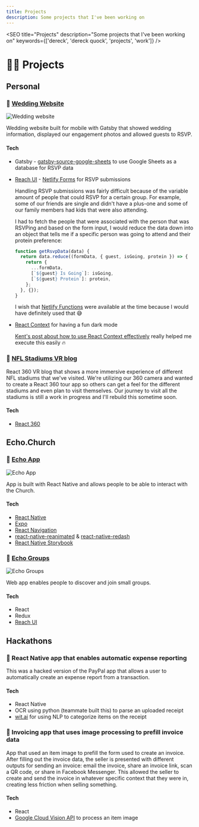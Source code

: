 ```yaml
---
title: Projects
description: Some projects that I've been working on
---
```



<SEO
  title="Projects"
  description="Some projects that I've been working on"
  keywords={['dereck', 'dereck quock', 'projects', 'work']}
/>

# 👨‍💻 Projects

## Personal

### 💍 [Wedding Website](https://github.com/dereckquock/derteems)

![Wedding website](../images/teemquock.png)

Wedding website built for mobile with Gatsby that showed wedding information, displayed our engagement photos and
allowed guests to RSVP.

#### Tech

- Gatsby - [gatsby-source-google-sheets](https://www.gatsbyjs.org/packages/gatsby-source-google-sheets/)
  to use Google Sheets as a database for RSVP data
- [Reach UI](https://reacttraining.com/reach-ui/) - [Netlify Forms](https://docs.netlify.com/forms/setup/) for RSVP
  submissions

  Handling RSVP submissions was fairly difficult because of the variable amount of people that could RSVP for a certain
  group. For example, some of our friends are single and didn't have a plus-one and some of our family members had kids
  that were also attending.

  I had to fetch the people that were associated with the person that was RSVPing and based on the form input, I would
  reduce the data down into an object that tells me if a specific person was going to attend and their protein
  preference:

  ```javascript
  function getRsvpData(data) {
    return data.reduce((formData, { guest, isGoing, protein }) => {
      return {
        ...formData,
        [`${guest} Is Going`]: isGoing,
        [`${guest} Protein`]: protein,
      };
    }, {});
  }
  ```

  I wish that [Netlify Functions](https://docs.netlify.com/functions/overview/) were available at the time because I
  would have definitely used that 😅

- [React Context]() for having a fun dark mode

  [Kent's post about how to use React Context
  effectively](https://kentcdodds.com/blog/how-to-use-react-context-effectively) really helped me execute this easily 🔥

### 🏈 [NFL Stadiums VR blog](https://github.com/dereckquock/treydos)

React 360 VR blog that shows a more immersive experience of different NFL stadiums that we've visited. We're utilizing
our 360 camera and wanted to create a React 360 tour app so others can get a feel for the different stadiums and even
plan to visit themselves. Our journey to visit all the stadiums is still a work in progress and I'll rebuild this
sometime soon.

#### Tech

- [React 360](https://facebook.github.io/react-360/)

## Echo.Church

### 📱 [Echo App](https://github.com/echo-labs-team/the-resonance-project)

![Echo App](../images/echo-app.png)

App is built with React Native and allows people to be able to interact with the Church.

#### Tech

- [React Native](https://reactnative.dev/)
- [Expo](https://expo.io/)
- [React Navigation](https://reactnavigation.org/)
- [react-native-reanimated](https://github.com/software-mansion/react-native-reanimated) & [react-native-redash](https://github.com/wcandillon/react-native-redash)
- [React Native Storybook](https://storybook.js.org/docs/guides/guide-react-native/)

### 👥 [Echo Groups](https://groups.echo.church/)

![Echo Groups](../images/echo-groups.png)

Web app enables people to discover and join small groups.

#### Tech

- React
- Redux
- [Reach UI](https://reacttraining.com/reach-ui/)

## Hackathons

### 📱 React Native app that enables automatic expense reporting

This was a hacked version of the PayPal app that allows a user to automatically create an expense report from a
transaction.

#### Tech

- React Native
- OCR using python (teammate built this) to parse an uploaded receipt
- [wit.ai](https://wit.ai/) for using NLP to categorize items on the receipt

### 🧾 Invoicing app that uses image processing to prefill invoice data

App that used an item image to prefill the form used to create an invoice. After filling out the invoice data, the
seller is presented with different outputs for sending an invoice: email the invoice, share an invoice link, scan a QR
code, or share in Facebook Messenger. This allowed the seller to create and send the invoice in whatever specific
context that they were in, creating less friction when selling something.

#### Tech

- React
- [Google Cloud Vision API](https://cloud.google.com/vision) to process an item image
